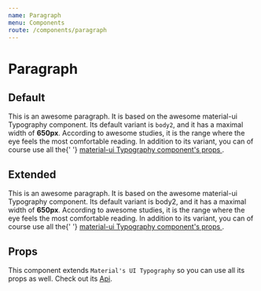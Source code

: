 ```yaml
---
name: Paragraph
menu: Components
route: /components/paragraph
---
```



# Paragraph

## Default

<Playground>
  <Paragraph>
    This is an awesome paragraph. It is based on the awesome material-ui Typography component. Its
    default variant is <code>body2</code>, and it has a maximal width of <b>650px</b>. According to awesome studies,
    it is the range where the eye feels the most comfortable reading. In addition to its variant,
    you can of course use all the{' '}
    <a href="https://material-ui.com/api/typography/" target="_blank" rel="noreferrer noopener">
      material-ui Typography component's props
    </a>
    .
  </Paragraph>
</Playground>

## Extended

<Extended name="Paragraph">
  <StyledParagraph>
    This is an awesome paragraph. It is based on the awesome material-ui Typography component. Its
    default variant is body2, and it has a maximal width of <b>650px</b>. According to awesome studies,
    it is the range where the eye feels the most comfortable reading. In addition to its variant,
    you can of course use all the{' '}
    <a href="https://material-ui.com/api/typography/" target="_blank" rel="noreferrer noopener">
      material-ui Typography component's props
    </a>
    .
  </StyledParagraph>
</Extended>

## Props

This component extends `Material's UI Typography` so you can use all its props as well. Check out its [Api](https://material-ui.com/api/typography/).

<Props of={Paragraph}/>
